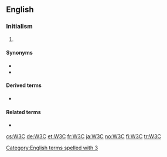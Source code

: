 ==English==

===Initialism===
{{rfc-header|Initialism}}
{{en-initialism}}

# {{lb|en|software|Internet}} {{initialism of|[[w:World Wide Web Consortium|World Wide Web Consortium]]|lang=en}}

====Synonyms====
* {{l|en|W3}}
* {{l|en|WWW}}

====Derived terms====
* {{l|en|non-W3C}}

====Related terms====
* {{l|en|W3Techs}}

[[Category:English terms spelled with 3]]

[[cs:W3C]]
[[de:W3C]]
[[et:W3C]]
[[fr:W3C]]
[[ja:W3C]]
[[no:W3C]]
[[fi:W3C]]
[[tr:W3C]]